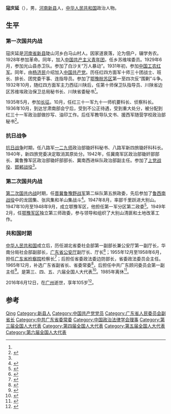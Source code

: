 {{Infobox_officeholder
| name = 寇庆延
| image name = 
| width = 230px
| now = 中华人民共和国广东省副省长
| period = 
| Sex = 男
| different name = 
| party = {{Cpc|22px}}
| Native place = [[河南省|河南省]][[新县|新县]]
| nationality = {{PRC}} 
| date of birth = 1912年3月
| place of birth = {{ROC-1912}}[[河南省|河南省]][[新县|新县]]
| date of death =  {{death date and age|2016|6|12|1912|3}}
| place of death = {{CHN}}[[广州|广州]]
| spouse = 
| relatives = 
| educate = 
| past =
| work =
}}
'''寇庆延'''（{{bd|1912年|3月|2016年|6月12日}}），男，[[河南|河南]][[新县|新县]]人，[[中华人民共和国|中华人民共和国]]政治人物。

== 生平 ==
=== 第一次国共内战 ===
寇庆延是[[河南省|河南省]][[新县|新县]]陡山河乡白马山村人。因家道衰落，沦为佃户，辍学务农。1928年参加革命。同年，加入[[中国共产主义青年团|中国共产主义青年团]]，任乡苏维埃委员。1929年6月，参加光山县赤卫队。参加了白沙关“万人暴动”。1931年初，参加[[中国工农红军|中国工农红军]]。同年，由[[杨济民|杨济民]]介绍加入[[中国共产党|中国共产党]]。历任红四方面军十师三十团战士、班长、排长、团党委干事、连指导员。参加了[[鄂豫皖苏区|鄂豫皖苏区]]第一至四次反“围剿”斗争。1932年10月，随红四方面军主力西征川陕后，任第十师保卫队指导员、川陕省边区苏维埃政治保卫总局秘书长、川陕省委秘书<ref name=a />。

1935年5月，参加[[长征|长征]]。10月，任红三十一军九十一师机要科长、侦察科长。1936年10月，到达甘肃南部会宁后，受到不公正待遇，受到重大处分，被分配到红三十一军政治部做抄写、油印工作。后任军教导队文书、援西军随营学校政治部秘书<ref name=a>{{cite book|author1=新县地方史志编纂委员会|editor=刘耀，曹君主编；张春茗，张雨，邬泽根等副主编|title=新县志 1986-2005|date=2012年6月|publisher=郑州：中州古籍出版社|isbn=7-5348-3859-0|pages=832-833|accessdate=2016-06-17}}</ref>。

=== 抗日战争 ===
[[抗日战争|抗日战争]]时期，任八路军[[一二九师|一二九师]]政治部锄奸科秘书、八路军新四旅锄奸科科长。1940年，新四旅党委决定取消其原处分。1942年，任冀南军区政治部锄奸部部长、冀鲁豫军区政治部锄奸部部长、冀南西进纵队政治部副主任。参加了[[上党战役|上党战役]]、[[邯郸战役|邯郸战役]]<ref name=a />。

=== 第二次国共内战 ===
[[第二次国共内战|第二次国共内战]]时期，任[[晋冀鲁豫野战军|晋冀鲁豫野战军]]第二纵队第五旅政委，先后参加了[[鲁西南战役|鲁西南战役]]中的龙固集、张风集和羊山集战斗<ref>{{cite book|author1=郭化若|title=中国人民解放军军史大辞典|date=1993年7月|publisher=长春：吉林人民出版社|isbn=7-206-01814-9|pages=104|accessdate=2016-06-17}}</ref>。1947年8月，率部千里跃进大别山。1947年10月至1948年9月，成立鄂豫军区，他担任第一军分区第二政委<ref>{{cite book|editor=中共河南省委组织部|title=中国共产党河南省组织史资料 第1卷 1921.12-1987.10|date=1996年12月|publisher=北京：中共党史出版社|isbn=7-80136-040-0|pages=292|accessdate=2016-06-17}}</ref>。1949年2月，任[[鄂豫军区|鄂豫军区]]独立第三师政委，参与领导和组织了大别山清匪和土地改革工作。

=== 共和国时期 ===
[[中华人民共和国|中华人民共和国]]成立后，历任湖北省委社会部第一副部长兼公安厅第一副厅长，华南分局社会部副部长，[[广东省公安厅|广东省公安厅]]副厅长、厅长<ref>{{cite book|author1=宋占生|title=中国公安百科全书|date=1989年10月|publisher=长春：吉林人民出版社|isbn=7-206-00599-3|pages=1782|accessdate=2016-06-17}}</ref>；1955年12月至1958年6月，担任[[广东省检察院|广东省检察院]]检察长<ref>{{cite book|editor=广东省地方史志编纂委员会编|title=广东省志 检察志|date=2005年10月|publisher=广州：广东人民出版社|isbn=7-218-05111-1|pages=143|accessdate=2016-06-17}}</ref>；后担任省委政法委边防部长，省委政法委员会主任。1965年12月，补选广东省副省长、省委常委<ref>{{cite book|editor=何虎生|title=中华人民共和国职官志|date=1993年5月|publisher=北京：中国社会出版社|isbn=7-80088-393-0|accessdate=2016-06-17}}</ref>，后担任中共广东顾问委员会第一副主任<ref>{{cite book|editor=邵文杰总纂；河南省地方史志编纂委员会编纂|title=河南省志 第62卷 人物简介|date=1997年3月|publisher=郑州：河南人民出版社|isbn=7-215-03929-3|pages=26|accessdate=2016-06-17}}</ref>。是第三、四、五、六届全国人大代表<ref>{{cite book|editor=政协新县委员会编；曾宪森主编；董绍富，韩光生，吴克君副主编|title=红色记忆 政协文史资料第6辑|date=2010年10月|publisher=政协新县委员会|pages=230|accessdate=2016-06-17}}</ref>。1985年离休<ref>{{cite book|author1=河南当代人物辞典编辑委员会|editor=林英海，葛纪谦|title=河南当代人物辞典|date=2006年7月|pages=186|accessdate=2016-06-17}}</ref>。

2016年6月12日，在[[广州|广州]]逝世，享年105岁<ref>{{cite news|title=寇庆延同志逝世|url=http://cpc.people.com.cn/n1/2016/0613/c87393-28428603.html|accessdate=2016-06-17|agency=南方日报|date=2016年6月13日|archive-date=2016-08-10|archive-url=https://web.archive.org/web/20160810151810/http://cpc.people.com.cn/n1/2016/0613/c87393-28428603.html|dead-url=no}}</ref>。

== 参考==
{{reflist|2}}

{{Navboxes 
| title  = 寇庆延在[[中国政治法律学会|中国政治法律学会]]的职务
| list1  =
{{中国政治法律学会第三届理事会}}
{{中国政治法律学会第四届理事会}}
}}

{{Authority control}}
{{DEFAULTSORT:Kou寇}}
[[Category:寇姓|Qing]]
[[Category:新县人|Category:新县人]]
[[Category:中国共产党党员|Category:中国共产党党员]]
[[Category:广东省人民委员会副省长|Category:广东省人民委员会副省长]]
[[Category:中共广东省委常委|Category:中共广东省委常委]]
[[Category:中国政治法律学会理事|Category:中国政治法律学会理事]]
[[Category:第三届全国人大代表|Category:第三届全国人大代表]]
[[Category:第四届全国人大代表|Category:第四届全国人大代表]]
[[Category:第五届全国人大代表|Category:第五届全国人大代表]]
[[Category:第六届全国人大代表|Category:第六届全国人大代表]]